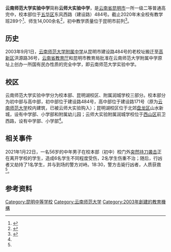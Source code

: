 {{coord|25.055|N|102.697778|E|format=dms|region:CN_type:edu|display=title}}
{{高中
|图像          = [[File:云南师范大学实验中学.jpg|300px]]
|图像大小      = 云南师范大学实验中学本部正门，建设路484号
|图像说明      = 
|名称          = 云南师范大学实验中学
|外文名称      = Experimental Middle School Attached To Yunnan Normal University
|校训          = 先学会做人，再学做学问。不仅要学会，关键要会学。
|校歌          = 《我们，集合在三环旗下》
|校旗          = 三环旗
|建校          = 2003年
|闭校          = 
|复校          = 
|校庆日        = 
|类型          = 公立民办完全中学
|共学或别学    = 
|课程          = 
|单位制或学年制= 
|学科          = 
|学期          = 
|年级          = 
|班级          = 
|创立者        = 
|党委书记      = 
|校长          = 李幼芹
|副校长        = 廖天迅、郑龙云
|教师          = 
|职工          = 
|学生          = 
|面积          = 
|建筑面积      = 
|旧校名        = 
|刊物          = 
|隶属          = 
|学区          = 
|地址          = {{CHN}}[[云南省|云南省]][[昆明市|昆明市]][[五华区|五华区]]东风西路484号
|邮编          =  650031
|电话          = （+86）0871-65346208
|网站          =  {{URL|http://www.ynsdsyzx.cn/}} 
|标志          = [[File:云南师范大学实验中学.png|180px]]
|体育项目      = 
|校色          = 
|吉祥物        = 
|宗教          = 
|脚註          = 
}}
'''云南师范大学实验中学'''简称'''云师大实验中学'''，是[[云南省|云南省]][[昆明市|昆明市]]一所一级二等普通高完中，校本部位于[[五华区|五华区]]东风西路（建设路）484号。截止2020年末全校有教学班289个<ref>{{cite news |author1=柴静 |author2=李娜 |title=云南师范大学实验中学万名学子展示体育教育成果 |url=http://www.yn.xinhuanet.com/edu/2020-12/18/c_139600770.htm |newspaper=[[新华网|新华网]] |date=2020-12-18 |access-date=2021-01-26 |archive-date=2021-04-14 |archive-url=https://web.archive.org/web/20210414071142/http://www.yn.xinhuanet.com/edu/2020-12/18/c_139600770.htm |dead-url=no }}</ref>、师生14,000余名<ref name="符皓">{{cite news |author=符皓 |title=云南师大实验中学万名学生体育节开幕 |url=http://yn.people.com.cn/n2/2020/1218/c372314-34482406.html |newspaper=[[人民网|人民网]]云南频道 |date=2020-12-18 |access-date=2021-01-26 |archive-date=2021-02-05 |archive-url=https://web.archive.org/web/20210205173022/http://yn.people.com.cn/n2/2020/1218/c372314-34482406.html |dead-url=no }}</ref>，初中教学质量位于昆明市前列<ref name="张洁琼">{{cite news|author=张洁琼|title=昆明劫持案：对峙的两小时里发生了什么|url=https://weibo.com/ttarticle/x/m/show/id/2309404597033167355921?_wb_client_=1|newspaper=[[三联生活周刊|三联生活周刊]]|date=2021-01-24|access-date=2021-01-26|archive-date=2021-01-26|archive-url=https://web.archive.org/web/20210126092940/https://weibo.com/ttarticle/x/m/show/id/2309404597033167355921?_wb_client_=1|dead-url=no}}</ref>。

==历史==
2003年9月1日，[[云南师范大学附属中学|云南师范大学附属中学]]从昆明市建设路484号的老校址搬迁至[[昆明国家高新技术产业开发区|高新区]]洪源路36号，[[云南省教育厅|云南省教育厅]]和昆明市教育局批准在云南师范大学附属中学原址上创办一所国有民办性质的完全中学，即云南师范大学实验中学。

==校区==
云南师范大学实验中学分为校本部、昆明湖校区、附属润城学校三部分。校本部分为初中部与高中部，初中部位于建设路484号，高中部位于建设路171号（原为[[云南师范大学|云南师范大学]]校内建筑，已被云师大实验购入）；昆明湖校区位于北郊[[盘龙区|盘龙区]]山水新城，设有中学部、小学部和附属幼儿园；云师大实验附属润城学校位于[[西山区_(昆明市)|西山区]]前卫西路，设有中学部、小学部<ref name="符皓"/>。

== 相关事件 ==
2021年1月22日，一名56岁的中年男子在校本部（初中）校门外[[昆明学生劫持案|突然持刀袭击]]正在离开学校的学生，造成6名学生不同程度受伤，2名学生伤重不治；随后，行凶者又劫持了1名学生，并与到场的警方对峙。18:30，警方击毙行凶者，人质获救<ref name="张洁琼" />。

==参考资料==
{{reflist}}
{{云南省一级普通高级中学}}

[[Category:昆明中等学校|Category:昆明中等学校]]
[[Category:云南师范大学|Category:云南师范大学]]
[[Category:2003年創建的教育機構|Category:2003年創建的教育機構]]
